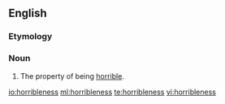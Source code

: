==English==

===Etymology===
{{suffix|horrible|ness}}

===Noun===
{{en-noun|-}}

# The property of being [[horrible]].

[[io:horribleness]]
[[ml:horribleness]]
[[te:horribleness]]
[[vi:horribleness]]